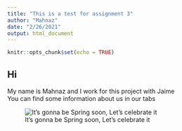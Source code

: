 ```yaml
---
title: "This is a test for assignment 3"
author: "Mahnaz"
date: "2/26/2021"
output: html_document
---
```


```r
knitr::opts_chunk$set(echo = TRUE)
```

## Hi

My name is Mahnaz and I work for this project with Jaime
<br>
You can find some information about us in our tabs
<br>

![It's gonna be Spring soon, Let's celebrate it](C:/Users/Andover/Downloads/10756422096_IMG_5101.JPG)


